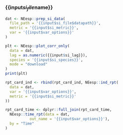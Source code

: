 ### {{input$si_file$name}}
```r
dat <- NEesp::prep_si_data(
  file_path = '{{input$si_file$datapath}}',
  metric = '{{input$si_metric}}',
  var = '{{input$var_options}}'
)

plt <- NEesp::plot_corr_only(
  data = dat,
  lag = as.numeric({{input$si_lag}}),
  species = '{{input$si_species}}',
  mode = "download"
)
print(plt)

rpt_card_ind <- rbind(rpt_card_ind, NEesp::ind_rpt(
  data = dat,
  var = '{{input$var_options}}',
  metric = '{{input$si_metric}}'
))

rpt_card_time <- dplyr::full_join(rpt_card_time,
  NEesp::time_rpt(data = dat, 
           out_name = '{{input$var_options}}'),
  by = "Time"
)
```
